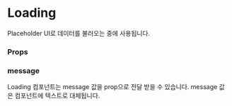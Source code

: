 
<Meta title="shared-ui/Loading" />

# Loading

Placeholder UI로 데이터를 불러오는 중에 사용됩니다.

<Canvas>
  <Loading />
</Canvas>

### Props

### message

Loading 컴포넌트는 message 값을 prop으로 전달 받을 수 있습니다. message 값은 컴포넌트에 텍스트로 대체됩니다.

<Canvas>
  <div>
    <Loading message="Please wait" />
    <Loading message="잠시만 기다려 주세요" />
    <Loading message="싫으면 나가든지" />
  </div>
</Canvas>
